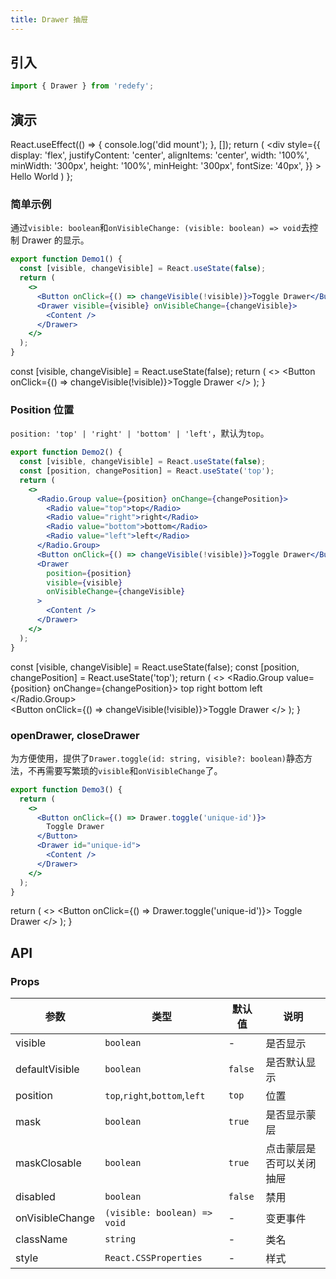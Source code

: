 ```yaml
---
title: Drawer 抽屉
---
```



## 引入

```jsx
import { Drawer } from 'redefy';
```

## 演示

  React.useEffect(() => {
    console.log('did mount');
  }, []);
  return (
    <div
      style={{
        display: 'flex',
        justifyContent: 'center',
        alignItems: 'center',
        width: '100%',
        minWidth: '300px',
        height: '100%',
        minHeight: '300px',
        fontSize: '40px',
      }}
    >
      Hello World
    </div>
  )
};

### 简单示例

通过`visible: boolean`和`onVisibleChange: (visible: boolean) => void`去控制 Drawer 的显示。

```jsx
export function Demo1() {
  const [visible, changeVisible] = React.useState(false);
  return (
    <>
      <Button onClick={() => changeVisible(!visible)}>Toggle Drawer</Button>
      <Drawer visible={visible} onVisibleChange={changeVisible}>
        <Content />
      </Drawer>
    </>
  );
}
```

  const [visible, changeVisible] = React.useState(false);
  return (
    <>
      <Button onClick={() => changeVisible(!visible)}>Toggle Drawer</Button>
      <Drawer visible={visible} onVisibleChange={changeVisible}>
        <Content />
      </Drawer>
    </>
  );
}

<Demo1 />

### Position 位置

`position: 'top' | 'right' | 'bottom' | 'left'`，默认为`top`。

```jsx {14}
export function Demo2() {
  const [visible, changeVisible] = React.useState(false);
  const [position, changePosition] = React.useState('top');
  return (
    <>
      <Radio.Group value={position} onChange={changePosition}>
        <Radio value="top">top</Radio>
        <Radio value="right">right</Radio>
        <Radio value="bottom">bottom</Radio>
        <Radio value="left">left</Radio>
      </Radio.Group>
      <Button onClick={() => changeVisible(!visible)}>Toggle Drawer</Button>
      <Drawer
        position={position}
        visible={visible}
        onVisibleChange={changeVisible}
      >
        <Content />
      </Drawer>
    </>
  );
}
```

  const [visible, changeVisible] = React.useState(false);
  const [position, changePosition] = React.useState('top');
  return (
    <>
      <Radio.Group value={position} onChange={changePosition}>
        <Radio value="top">top</Radio>
        <Radio value="right">right</Radio>
        <Radio value="bottom">bottom</Radio>
        <Radio value="left">left</Radio>
      </Radio.Group>
      <br />
      <Button onClick={() => changeVisible(!visible)}>Toggle Drawer</Button>
      <Drawer
        position={position}
        visible={visible}
        onVisibleChange={changeVisible}
      >
        <Content />
      </Drawer>
    </>
  );
}

<Demo2 />

### openDrawer, closeDrawer

为方便使用，提供了`Drawer.toggle(id: string, visible?: boolean)`静态方法，不再需要写繁琐的`visible`和`onVisibleChange`了。

```jsx {4}
export function Demo3() {
  return (
    <>
      <Button onClick={() => Drawer.toggle('unique-id')}>
        Toggle Drawer
      </Button>
      <Drawer id="unique-id">
        <Content />
      </Drawer>
    </>
  );
}
```

  return (
    <>
      <Button onClick={() => Drawer.toggle('unique-id')}>
        Toggle Drawer
      </Button>
      <Drawer id="unique-id">
        <Content />
      </Drawer>
    </>
  );
}

<Demo3 />

## API

### Props

| 参数 | 类型 | 默认值 | 说明 |
|-----|------|-------|-----|
| visible | `boolean` | - | 是否显示 |
| defaultVisible | `boolean` | `false` | 是否默认显示 |
| position | `top`,`right`,`bottom`,`left` | `top` | 位置 |
| mask | `boolean` | `true` | 是否显示蒙层 |
| maskClosable | `boolean` | `true` | 点击蒙层是否可以关闭抽屉 |
| disabled | `boolean` | `false` | 禁用 |
| onVisibleChange | `(visible: boolean) => void` | - | 变更事件 |
| className | `string` | - | 类名 |
| style | `React.CSSProperties` | - | 样式 |
